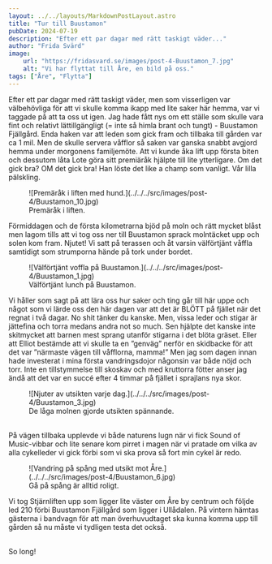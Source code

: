 ```yaml
---
layout: ../../layouts/MarkdownPostLayout.astro
title: "Tur till Buustamon"
pubDate: 2024-07-19
description: "Efter ett par dagar med rätt taskigt väder..."
author: "Frida Svärd"
image:
    url: "https://fridasvard.se/images/post-4-Buustamon_7.jpg"
    alt: "Vi har flyttat till Åre, en bild på oss."
tags: ["Åre", "Flytta"]
---
```



Efter ett par dagar med rätt taskigt väder, men som visserligen var välbehövliga för att vi skulle komma ikapp med lite saker här hemma, var vi taggade på att ta oss ut igen. Jag hade fått nys om ett ställe som skulle vara fint och relativt lättillgängligt (= inte så himla brant och tungt) - Buustamon Fjällgård. Enda haken var att leden som gick fram och tillbaka till gården var ca 1 mil. Men de skulle servera våfflor så saken var ganska snabbt avgjord hemma under morgonens familjemöte. Att vi kunde åka lift upp första biten och dessutom låta Lote göra sitt premiäråk hjälpte till lite ytterligare. Om det gick bra? OM det gick bra! Han löste det like a champ som vanligt. Vår lilla pälskling.

<figure data-lightbox="true">
    ![Premäråk i liften med hund.](../../../src/images/post-4/Buustamon_10.jpg)
    <figcaption>Premäråk i liften.</figcaption>
</figure>

Förmiddagen och de första kilometrarna bjöd på moln och rätt mycket blåst men lagom tills att vi tog oss ner till Buustamon sprack molntäcket upp och solen kom fram. Njutet! Vi satt på terassen och åt varsin välförtjänt våffla samtidigt som strumporna hände på tork under bordet.

<figure data-lightbox="true">
    ![Välförtjänt voffla på Buustamon.](../../../src/images/post-4/Buustamon_1.jpg)
    <figcaption>Välförtjänt lunch på Buustamon.</figcaption>
</figure>

Vi håller som sagt på att lära oss hur saker och ting går till här uppe och något som vi lärde oss den här dagen var att det är BLÖTT på fjället när det regnat i två dagar. No shit tänker du kanske. Men, vissa leder och stigar är jättefina och torra medans andra not so much. Sen hjälpte det kanske inte skitmycket att barnen mest sprang utanför stigarna i det blöta gräset. Eller att Elliot bestämde att vi skulle ta en ”genväg” nerför en skidbacke för att det var ”närmaste vägen till våfflorna, mamma!” Men jag som dagen innan hade investerat i mina första vandringsdojor någonsin var både nöjd och torr. Inte en tillstymmelse till skoskav och med kruttorra fötter anser jag ändå att det var en succé efter 4 timmar på fjället i sprajlans nya skor.

<figure data-lightbox="true">
    ![Njuter av utsikten varje dag.](../../../src/images/post-4/Buustamon_3.jpg)
    <figcaption>De låga molnen gjorde utsikten spännande.</figcaption>
</figure>

<br />
På vägen tillbaka upplevde vi både naturens lugn när vi fick Sound of Music-vibbar och lite senare kom pirret i magen när
vi pratade om vilka av alla cykelleder vi gick förbi som vi ska prova så fort min cykel är redo.

<figure data-lightbox="true">
    ![Vandring på spång med utsikt mot Åre.](../../../src/images/post-4/Buustamon_6.jpg)
    <figcaption>Gå på spång är alltid roligt.</figcaption>
</figure>

Vi tog Stjärnliften upp som ligger lite väster om Åre by centrum och följde led 210 förbi Buustamon Fjällgård som ligger i Ullådalen. På vintern hämtas gästerna i bandvagn för att man överhuvudtaget ska kunna komma upp till gården så nu måste vi tydligen testa det också.

<br />
So long!
